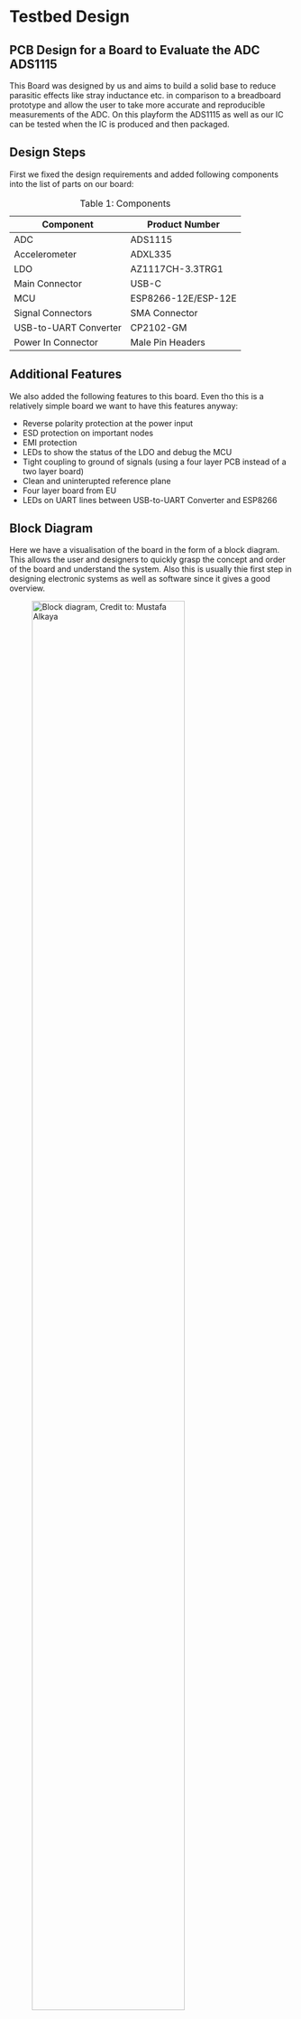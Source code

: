 # Testbed Design


## PCB Design for a Board to Evaluate the ADC ADS1115
This Board was designed by us and aims to build a solid base to reduce parasitic effects like stray inductance etc. in comparison to a breadboard prototype and allow the user to take more accurate and reproducible measurements of the ADC. On this playform the ADS1115 as well as our IC can be tested when the IC is produced and then packaged. 


## Design Steps

First we fixed the design requirements and added following components into the list of parts on our board:


| Component  | Product Number  |
|--------|--------|
| ADC  | ADS1115   |
| Accelerometer   | ADXL335   |
| LDO | AZ1117CH-3.3TRG1   |
| Main Connector  | USB-C   |
| MCU   | ESP8266-12E/ESP-12E   |
| Signal Connectors | SMA Connector   |
| USB-to-UART Converter  | CP2102-GM   |
| Power In Connector   | Male Pin Headers   |

: Table 1: Components 

## Additional Features


We also added the following features to this board. Even tho this is a relatively simple board we want to have this features anyway:


- Reverse polarity protection at the power input
- ESD protection on important nodes
- EMI protection 
- LEDs to show the status of the LDO and debug the MCU
- Tight coupling to ground of signals (using a four layer PCB instead of a two layer board)
- Clean and uninterupted reference plane 
- Four layer board from EU
- LEDs on UART lines between USB-to-UART Converter and ESP8266 

## Block Diagram

Here we have a visualisation of the board in the form of a block diagram. This allows the user and designers to quickly grasp the concept and order of the board and understand the system. Also this is usually thie first step in designing electronic systems as well as software since it gives a good overview.

![Block diagram, Credit to: Mustafa Alkaya](figures/ac_Block_diagram_2.jpeg){#fig-Block-diagram-Credit width=80%}

## Schematic

The schematic consists of four pages in total and is in an hierachical order. On the title page we can find informations of the board and a block diagram of the schematic. In the input and voltage regulator section there is the USB-C connector and the male pinheader. Here we can also find the reverse polarity protection in the form of a schottky diode and TVS diodes for ESD protection. Schottky diodes have a smaller forward voltage drop than silicon diodes and were choosen because of this. Further the 3.3V LDO and LEDs are implemented here. We used net labels to clarify names of nets in the PCB editor. Ports are being used to connect signals and power rails across the project between multiple schematic pages. The USB connector has two 5.1k$\Omega$ to negotiate 5V and up to 1.5A from the USB supply device. 

![Title page](Figures/ac_Title_Page.png){#fig-Ttile-Page width=100%}

## Input, Power Regulation and USB-C Connector

The schematic in the diagram illustrates the power management and input/output configurations of a circuit design in detail. The "USB-C Power and Programming" section includes circuit components that provide power supply and data communication through a USB-C connection. The "Voltage Supply Input" section ensures the regulation and protection of the input voltage, incorporating components for overcurrent and overvoltage protection. The "3.3V Voltage Regulator" section features a regulator circuit that steps down the 5V input voltage to 3.3V, along with filtering capacitors. Finally, the "Power Connections" section displays the connections of various voltage levels to other circuit modules. This design aims to deliver a compact and protected power management solution.

![Title page](Figures/ac_Input.png){#fig-Ttile-Page-2 width=100%}

## ESP8266 and USB-to-UART

The ESP8266 Page contains the microcontroller and USB-to-UART converter IC in order to communicate with the MCU over the USB port and a PC. This part was mostly taken from the ESP8266 reference design schematic. 


![ESP8266 and USB-to-UART](Figures/ac_ESP.png){#fig-ESP8266-and-USB width=100%}


## ADC, Accelerometer and SMA Signal Input Connectors

The ADC page contains the ADC ADS1115IDGST itself as well as four SMA connectors to connect to an external signal generator for example. There is also the accelerometer ADXL335BCPZ which can be utilized to aquire signals for the ADC. The connections can be configured by solder jumpers. This gives us the ability to quickly solder and desolder connections without using additional jumpers or 0 $\Omega$ resistors for example. The SMA connector inputs are also protected by TVS diodes against ESD. This ensures reliable operation of the ADC and other ICs. 


![ADC, Accelerometer and SMA Signal Input Connectors](Figures/ac_ADC.png){#fig-Accelerometer-and-SMA-Signal width=100%}

## PCB Design

After designing the complete circuit in the schematic editor we checked for errors and annotated the schematics. Annotion means assigning each part an individual number to be able to seperate them. Then we did coarse placement of the components and then adjusted the footprints and did the fine placement. 

It's important to place decoupling capacitors close to the respective ICs so they have small parasitic inductance and therefore better power delivery when digital ICs are switching and also analog ICs are pulling higher currents. Additional capacitors reduce voltage drop whenever a device or IC is pulling current from the supply traces. Also we made sure to have a transmission via to all signal vias whenever we are changing signal layer so the signal is always referenced to ground and electric and magnetic fields are contained in a small area. This also helps with crosstalk and noise reduction. 

Around the board we added stitching vias to stitch the ground layers together and created a faraday cage in order to stop incoming em-waves from disturbing our analog and digital signals. Traces can and will act like antennas and we need to be careful with this. The distance of the vias around the edges of the board can be calculated with the following formula:


$$
L = \frac{1}{20} \cdot \frac{c}{\sqrt{\epsilon_{r_eff}} \cdot f_{max}} \tag{44}
$$

where

- c = speed of light ($3\cdot 10^{8}$ m/s)
- $\epsilon_{r\_eff}$ = effective dielectric constant of the PCB (for FR4 = 4.6)
- $f_{max}$ = highest frequency of the RF circuit operation (Hz)


with $f_{max}$ being the highest analog or digital frequency. The highest digital frequency is contained in the rising and falling edges and can therefore be much higher than the digital signal frequency itself. 


The following pictures show the PCB:

![2D-View of the top copper layer](Figures/ac_PCB1.png){#fig-2D-View-of-the-top width=100%}

This is the Top and Bottom Layers in the 2D view in Altium Designer

![Bottom copper layer](Figures/ac_PCB2.png){#fig-Bottom-copper width=100%}

This picture shows the top copper layer

![Top copper without the ground copper pour](Figures/ac_PCB3.png){#fig-Top-copper-without width=100%}


The next two pictures show the voltage drop on the 3.3V rails when the ESP and both ICs pull their respective currents. THe lowest voltage here is 3.29V. This can be important whenever high precision is needed for the ADCs since they compare the voltage on the inputs to the ADC reference voltage.


![Voltage drop simulation of the top copper layer power traces](Figures/ac_PCB4.png){#fig-Voltage-drop-simulation width=100%}

![Voltage drop simulation of the bottom copper layer](Figures/ac_PCB5.png){#fig-Voltage-drop-simulation-of-the-bottom width=100%}

In this last picture we can see the 3D rendered view from Altium Designer of our board.

![3D-View of out PCB](Figures/ac_PCB6.png){#fig-3D-View-of-out-PCB width=100%}